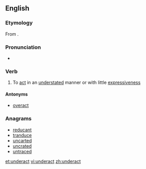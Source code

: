 ==English==

===Etymology===
From {{prefix|under|act}}.

===Pronunciation===
* {{rhymes|ækt}}

===Verb===
{{en-verb}}

# To [[act]] in an [[understated]] manner or with little [[expressiveness]]

====Antonyms====
* [[overact]]

===Anagrams===
* [[reducant#English|reducant]]
* [[tranduce#English|tranduce]]
* [[uncarted#English|uncarted]]
* [[uncrated#English|uncrated]]
* [[untraced#English|untraced]]

[[et:underact]]
[[vi:underact]]
[[zh:underact]]